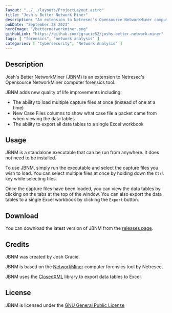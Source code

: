 ```yaml
---
layout: "../../layouts/ProjectLayout.astro"
title: "Josh's Better Network Miner"
description: "An extension to Netresec's Opensource NetworkMiner computer forensics tool."
pubDate: "September 28 2023"
heroImage: "/betternetworkminer.png"
gitHubLink: "https://github.com/jgracie52/joshs-better-network-miner"
tags: [ "forensics", "network analysis" ]
categories: [ "Cybersecurity", "Network Analysis" ]
---
```


## Description

Josh's Better NetworkMiner (JBNM) is an extension to Netresec's Opensource NetworkMiner computer forensics tool. 

JBNM adds new quality of life improvements including:

- The ability to load multiple capture files at once (instead of one at a time)
- New Case Files columns to show what case file a packet came from when viewing the data tables
- The ability to export all data tables to a single Excel workbook

## Usage

JBNM is a standalone executable that can be run from anywhere. It does not need to be installed.

To use JBNM, simply run the executable and select the capture files you wish to load. You can select multiple files at once by holding down the `Ctrl` key while selecting files.

Once the capture files have been loaded, you can view the data tables by clicking on the tabs at the top of the window. You can also export the data tables to a single Excel workbook by clicking the `Export` button.

## Download

You can download the latest version of JBNM from the [releases page](https://github.com/jgracie52/joshs-better-network-miner/releases/latest).

## Credits

JBNM was created by Josh Gracie. 

JBNM is based on the [NetworkMiner](https://www.netresec.com/?page=NetworkMiner) computer forensics tool by Netresec.

JBNM uses the [ClosedXML](https://github.com/ClosedXML/ClosedXML) library to export data tables to Excel.

## License

JBNM is licensed under the [GNU General Public License](https://github.com/jgracie52/joshs-better-network-miner/blob/main/LICENSE.txt)

